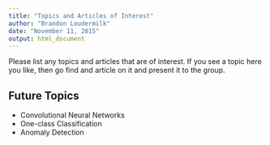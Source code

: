 ```yaml
---
title: "Topics and Articles of Interest"
author: "Brandon Loudermilk"
date: "November 11, 2015"
output: html_document
---
```


Please list any topics and articles that are of interest. If you see a topic here you like, then go find and article on it and present it to the group.

## Future Topics
 * Convolutional Neural Networks
 * One-class Classification
 * Anomaly Detection